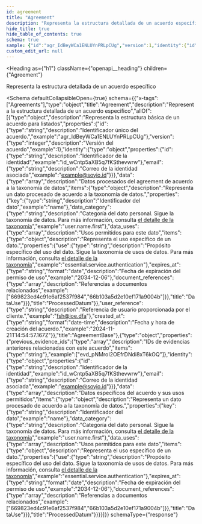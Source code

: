 ```yaml
---
id: agreement
title: "Agreement"
description: "Representa la estructura detallada de un acuerdo específico"
hide_title: true
hide_table_of_contents: true
schema: true
sample: {"id":"agr_IdBeyWCa1ENLUYnPRLpCUg","version":1,"identity":{"id":"id_wCntp5aXB5q7fKSthevwrw","email":"example@soyio.id"},"data":[{"key":"name","data_category":"user.name.first","data_uses":[{"use":"essential.service.authentication","expires_at":"2034-12-06","document_references":["669823ed4c91e6af2537f984","66b103a5d2e10ef171a9004b","669823ed4c91e6af2537f984","66b103a5d2e10ef171a9004b"]}]}],"user_reference":"fsh@ioe.dfa","created_at":"2024-11-21T14:54:57.167Z","previous_evidence_ids":["evd_pNMroI2OEfrDNdi8xT6kOQ"]}
custom_edit_url: null
---
```



<Heading
  as={"h1"}
  className={"openapi__heading"}
  children={"Agreement"}
>
</Heading>



Representa la estructura detallada de un acuerdo específico

<Schema
	defaultCollapsibleOpen={true}
  schema={{"x-tags":["Agreements"],"type":"object","title":"Agreement","description":"Representa la estructura detallada de un acuerdo específico","allOf":[{"type":"object","description":"Representa la estructura básica de un acuerdo para listados","properties":{"id":{"type":"string","description":"Identificador único del acuerdo.","example":"agr_IdBeyWCa1ENLUYnPRLpCUg"},"version":{"type":"integer","description":"Versión del acuerdo","example":1},"identity":{"type":"object","properties":{"id":{"type":"string","description":"Identificador de la identidad","example":"id_wCntp5aXB5q7fKSthevwrw"},"email":{"type":"string","description":"Correo de la identidad asociada","example":"example@soyio.id"}}},"data":{"type":"array","description":"Datos procesados del agreement de acuerdo a la taxonomía de datos","items":{"type":"object","description":"Representa un dato procesado de acuerdo a la taxonomía de datos.","properties":{"key":{"type":"string","description":"Identificador del dato","example":"name"},"data_category":{"type":"string","description":"Categoría del dato personal. Sigue la taxonomía de datos. Para más información, consulta [el detalle de la taxonomía](/docs/integration-guide/concepts/agreement#taxonomía)","example":"user.name.first"},"data_uses":{"type":"array","description":"Usos permitidos para este dato","items":{"type":"object","description":"Representa el uso específico de un dato.","properties":{"use":{"type":"string","description":"Propósito específico del uso del dato. Sigue la taxonomía de usos de datos. Para más información, consulta [el detalle de la taxonomía](/docs/integration-guide/concepts/agreement#taxonomía)","example":"essential.service.authentication"},"expires_at":{"type":"string","format":"date","description":"Fecha de expiración del permiso de uso","example":"2034-12-06"},"document_references":{"type":"array","description":"Referencias a documentos relacionados","example":["669823ed4c91e6af2537f984","66b103a5d2e10ef171a9004b"]}},"title":"DataUse"}}},"title":"ProcessedDatum"}},"user_reference":{"type":"string","description":"Referencia de usuario proporcionada por el cliente.","example":"fsh@ioe.dfa"},"created_at":{"type":"string","format":"date-time","description":"Fecha y hora de creación del acuerdo.","example":"2024-11-21T14:54:57.167Z"}},"title":"AgreementBase"},{"type":"object","properties":{"previous_evidence_ids":{"type":"array","description":"IDs de evidencias anteriores relacionadas con este acuerdo","items":{"type":"string"},"example":["evd_pNMroI2OEfrDNdi8xT6kOQ"]},"identity":{"type":"object","properties":{"id":{"type":"string","description":"Identificador de la identidad","example":"id_wCntp5aXB5q7fKSthevwrw"},"email":{"type":"string","description":"Correo de la identidad asociada","example":"example@soyio.id"}}},"data":{"type":"array","description":"Datos específicos del acuerdo y sus usos permitidos","items":{"type":"object","description":"Representa un dato procesado de acuerdo a la taxonomía de datos.","properties":{"key":{"type":"string","description":"Identificador del dato","example":"name"},"data_category":{"type":"string","description":"Categoría del dato personal. Sigue la taxonomía de datos. Para más información, consulta [el detalle de la taxonomía](/docs/integration-guide/concepts/agreement#taxonomía)","example":"user.name.first"},"data_uses":{"type":"array","description":"Usos permitidos para este dato","items":{"type":"object","description":"Representa el uso específico de un dato.","properties":{"use":{"type":"string","description":"Propósito específico del uso del dato. Sigue la taxonomía de usos de datos. Para más información, consulta [el detalle de la taxonomía](/docs/integration-guide/concepts/agreement#taxonomía)","example":"essential.service.authentication"},"expires_at":{"type":"string","format":"date","description":"Fecha de expiración del permiso de uso","example":"2034-12-06"},"document_references":{"type":"array","description":"Referencias a documentos relacionados","example":["669823ed4c91e6af2537f984","66b103a5d2e10ef171a9004b"]}},"title":"DataUse"}}},"title":"ProcessedDatum"}}}}]}}
  schemaType={"response"}
>
  
</Schema>
            